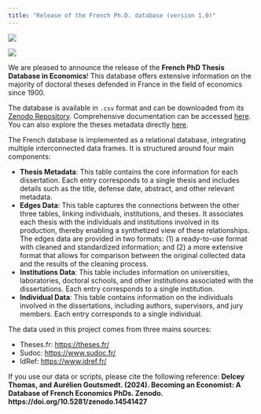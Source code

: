 ```yaml
---
title: "Release of the French Ph.D. database (version 1.0)"
---
```


::: {.column-margin}
![](../../assets/french_logo.png)
::: 

[![](https://zenodo.org/badge/DOI/10.5281/zenodo.14541427.svg)](https://doi.org/10.5281/zenodo.14541427){fig-align=center}

We are pleased to announce the release of the **French PhD Thesis Database in Economics**! This database offers extensive information on the majority of doctoral theses defended in France in the field of economics since 1900.

The database is available in `.csv` format and can be downloaded from its [Zenodo Repository](https://doi.org/10.5281/zenodo.14541427). Comprehensive documentation can be accessed [here](../../documentation/french/). You can also explore the theses metadata directly [here](../../data/french_data.html).

The French database is implemented as a relational database, integrating multiple interconnected data frames. It is structured around four main components:

- **Thesis Metadata**: This table contains the core information for each dissertation. Each entry corresponds to a single thesis and includes details such as the title, defense date, abstract, and other relevant metadata.
- **Edges Data**: This table captures the connections between the other three tables, linking individuals, institutions, and theses. It associates each thesis with the individuals and institutions involved in its production, thereby enabling a synthetized view of these relationships. The edges data are provided in two formats: (1) a ready-to-use format with cleaned and standardized information; and (2) a more   extensive format that allows for comparison between the original  collected data and the results of the cleaning process.
- **Institutions Data**: This table includes information on universities, laboratories, doctoral schools, and other institutions associated with the dissertations. Each entry corresponds to a single institution.
- **Individual Data**: This table contains information on the individuals involved in the dissertations, including authors, supervisors, and jury members. Each entry corresponds to a single individual.

The data used in this project comes from three mains sources: 

- Theses.fr: [https://theses.fr/](https://theses.fr/)
- Sudoc:  [https://www.sudoc.fr/](https://www.sudoc.fr/)
- IdRef:  [https://www.idref.fr/](https://www.idref.fr/)

If you use our data or scripts, please cite the following reference: **Delcey Thomas, and Aurélien Goutsmedt. (2024). Becoming an Economist: A Database of French Economics PhDs. Zenodo. https://doi.org/10.5281/zenodo.14541427**

